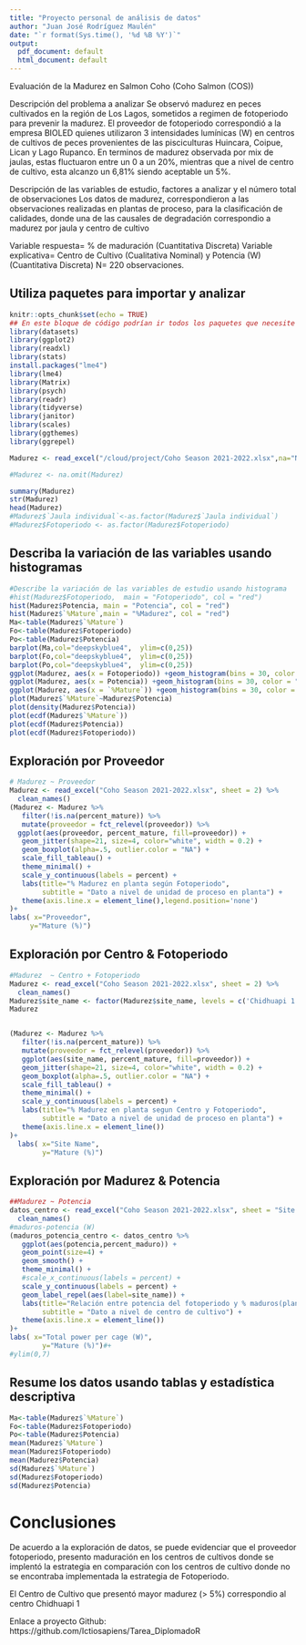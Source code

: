 ```yaml
---
title: "Proyecto personal de análisis de datos"
author: "Juan José Rodríguez Maulén"
date: "`r format(Sys.time(), '%d %B %Y')`"
output:
  pdf_document: default
  html_document: default
---
```


Evaluación de la Madurez en Salmon Coho (Coho Salmon (COS))

Descripción del problema a analizar
Se observó madurez en peces cultivados en la región de Los Lagos, sometidos a regimen de fotoperiodo para prevenir la madurez. El proveedor de fotoperiodo correspondió a la empresa BIOLED quienes utilizaron 3 intensidades lumínicas (W) en centros de cultivos de peces provenientes de las pisciculturas Huincara, Coipue, Lican y Lago Rupanco. En terminos de madurez observada por mix de jaulas, estas fluctuaron entre un 0 a un 20%, mientras que a nivel de centro de cultivo, esta alcanzo un 6,81% siendo aceptable un 5%.

Descripción de las variables de estudio, factores a analizar y el número total de observaciones
Los datos de madurez, correspondieron a las observaciones realizadas en plantas de proceso, para la clasificación de calidades, donde una de las causales de degradación correspondio a madurez por jaula y centro de cultivo

Variable respuesta= % de maduración (Cuantitativa Discreta)
Variable explicativa= Centro de Cultivo (Cualitativa Nominal) y Potencia (W) (Cuantitativa Discreta)
N= 220 observaciones.

## Utiliza paquetes para importar y analizar
```r
knitr::opts_chunk$set(echo = TRUE)
## En este bloque de código podrían ir todos los paquetes que necesite habilitar o install.packages
library(datasets)
library(ggplot2)
library(readxl)
library(stats)
install.packages("lme4")
library(lme4)
library(Matrix)
library(psych)
library(readr)
library(tidyverse)
library(janitor)
library(scales)
library(ggthemes)
library(ggrepel)
```


```r
Madurez <- read_excel("/cloud/project/Coho Season 2021-2022.xlsx",na="NA", sheet = 2)

#Madurez <- na.omit(Madurez)
```


```r
summary(Madurez)
str(Madurez)
head(Madurez)
#Madurez$`Jaula individual`<-as.factor(Madurez$`Jaula individual`)
#Madurez$Fotoperiodo <- as.factor(Madurez$Fotoperiodo)


```
## Describa la variación de las variables usando histogramas
```r
#Describe la variación de las variables de estudio usando histograma
#hist(Madurez$Fotoperiodo,  main = "Fotoperiodo", col = "red")
hist(Madurez$Potencia, main = "Potencia", col = "red")
hist(Madurez$`%Mature`,main = "%Madurez", col = "red")
Ma<-table(Madurez$`%Mature`)
Fo<-table(Madurez$Fotoperiodo)
Po<-table(Madurez$Potencia)
barplot(Ma,col="deepskyblue4",  ylim=c(0,25))
barplot(Fo,col="deepskyblue4",  ylim=c(0,25))
barplot(Po,col="deepskyblue4",  ylim=c(0,25))
ggplot(Madurez, aes(x = Fotoperiodo)) +geom_histogram(bins = 30, color = "black", fill="red")
ggplot(Madurez, aes(x = Potencia)) +geom_histogram(bins = 30, color = "black", fill="red")
ggplot(Madurez, aes(x = `%Mature`)) +geom_histogram(bins = 30, color = "black", fill="red")
plot(Madurez$`%Mature`~Madurez$Potencia)
plot(density(Madurez$Potencia))
plot(ecdf(Madurez$`%Mature`))
plot(ecdf(Madurez$Potencia))
plot(ecdf(Madurez$Fotoperiodo))
```

## Exploración por Proveedor 
```r
# Madurez ~ Proveedor 
Madurez <- read_excel("Coho Season 2021-2022.xlsx", sheet = 2) %>% 
  clean_names()
(Madurez <- Madurez %>% 
   filter(!is.na(percent_mature)) %>% 
   mutate(proveedor = fct_relevel(proveedor)) %>% 
  ggplot(aes(proveedor, percent_mature, fill=proveedor)) +
   geom_jitter(shape=21, size=4, color="white", width = 0.2) +
   geom_boxplot(alpha=.5, outlier.color = "NA") +
   scale_fill_tableau() +
   theme_minimal() +
   scale_y_continuous(labels = percent) +
   labs(title="% Madurez en planta según Fotoperiodo",
        subtitle = "Dato a nivel de unidad de proceso en planta") +
   theme(axis.line.x = element_line(),legend.position='none')
)+
labs( x="Proveedor", 
     y="Mature (%)")

```

## Exploración por Centro & Fotoperiodo 
```r
#Madurez  ~ Centro + Fotoperiodo
Madurez <- read_excel("Coho Season 2021-2022.xlsx", sheet = 2) %>% 
  clean_names()
Madurez$site_name <- factor(Madurez$site_name, levels = c('Chidhuapi 1', 'Chope','Chidhuapi 2', 'Colaco 4','Punta Yoye','Teupa', 'Compu', 'Aulin','Cachihue', 'Chidhuapi 3','Linguar','Malomacum'))
Madurez


(Madurez <- Madurez %>% 
   filter(!is.na(percent_mature)) %>% 
   mutate(proveedor = fct_relevel(proveedor)) %>% 
   ggplot(aes(site_name, percent_mature, fill=proveedor)) +
   geom_jitter(shape=21, size=4, color="white", width = 0.2) +
   geom_boxplot(alpha=.5, outlier.color = "NA") +
   scale_fill_tableau() +
   theme_minimal() +
   scale_y_continuous(labels = percent) +
   labs(title="% Madurez en planta segun Centro y Fotoperiodo",
        subtitle = "Dato a nivel de unidad de proceso en planta") +
   theme(axis.line.x = element_line())
)+
  labs( x="Site Name", 
        y="Mature (%)")

```


## Exploración por Madurez & Potencia
```r
##Madurez ~ Potencia 
datos_centro <- read_excel("Coho Season 2021-2022.xlsx", sheet = "Site detail", skip = 2) %>% 
  clean_names()
#maduros-potencia (W)
(maduros_potencia_centro <- datos_centro %>% 
   ggplot(aes(potencia,percent_maduro)) +
   geom_point(size=4) +
   geom_smooth() +
   theme_minimal() +
   #scale_x_continuous(labels = percent) +
   scale_y_continuous(labels = percent) +
   geom_label_repel(aes(label=site_name)) +
   labs(title="Relación entre potencia del fotoperiodo y % maduros(planta)",
        subtitle = "Dato a nivel de centro de cultivo") +
   theme(axis.line.x = element_line())
)+
labs( x="Total power per cage (W)", 
        y="Mature (%)")#+
#ylim(0,7)
```




## Resume los datos usando tablas y estadística descriptiva
```r
Ma<-table(Madurez$`%Mature`)
Fo<-table(Madurez$Fotoperiodo)
Po<-table(Madurez$Potencia)
mean(Madurez$`%Mature`)
mean(Madurez$Fotoperiodo)
mean(Madurez$Potencia)
sd(Madurez$`%Mature`)
sd(Madurez$Fotoperiodo)
sd(Madurez$Potencia)
```

# Conclusiones

De acuerdo a la exploración de datos, se puede evidenciar que el proveedor fotoperiodo, presento maduración en los centros de cultivos donde se implentó la estrategia en comparación con los centros de cultivo donde no se encontraba implementada la estrategia de Fotoperiodo.

El Centro de Cultivo que presentó mayor madurez (> 5%) correspondio al centro Chidhuapi 1

Enlace a proyecto Github: https://github.com/Ictiosapiens/Tarea_DiplomadoR

